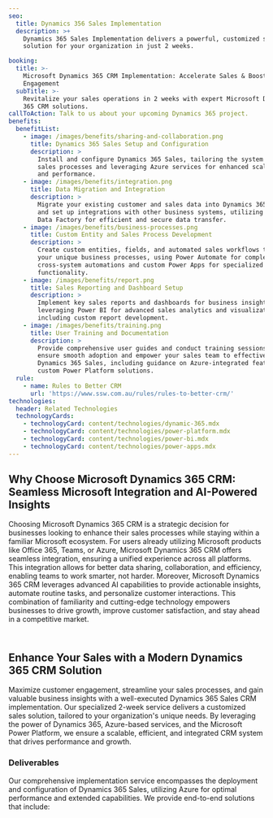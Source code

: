 ```yaml
---
seo:
  title: Dynamics 356 Sales Implementation
  description: >+
    Dynamics 365 Sales Implementation delivers a powerful, customized sales
    solution for your organization in just 2 weeks.

booking:
  title: >-
    Microsoft Dynamics 365 CRM Implementation: Accelerate Sales & Boost
    Engagement
  subTitle: >-
    Revitalize your sales operations in 2 weeks with expert Microsoft Dynamics
    365 CRM solutions.
callToAction: Talk to us about your upcoming Dynamics 365 project.
benefits:
  benefitList:
    - image: /images/benefits/sharing-and-collaboration.png
      title: Dynamics 365 Sales Setup and Configuration
      description: >
        Install and configure Dynamics 365 Sales, tailoring the system to your
        sales processes and leveraging Azure services for enhanced scalability
        and performance.
    - image: /images/benefits/integration.png
      title: Data Migration and Integration
      description: >
        Migrate your existing customer and sales data into Dynamics 365 Sales
        and set up integrations with other business systems, utilizing Azure
        Data Factory for efficient and secure data transfer.
    - image: /images/benefits/business-processes.png
      title: Custom Entity and Sales Process Development
      description: >
        Create custom entities, fields, and automated sales workflows to match
        your unique business processes, using Power Automate for complex,
        cross-system automations and custom Power Apps for specialized
        functionality.
    - image: /images/benefits/report.png
      title: Sales Reporting and Dashboard Setup
      description: >
        Implement key sales reports and dashboards for business insights,
        leveraging Power BI for advanced sales analytics and visualizations,
        including custom report development.
    - image: /images/benefits/training.png
      title: User Training and Documentation
      description: >
        Provide comprehensive user guides and conduct training sessions to
        ensure smooth adoption and empower your sales team to effectively use
        Dynamics 365 Sales, including guidance on Azure-integrated features and
        custom Power Platform solutions.
  rule:
    - name: Rules to Better CRM
      url: 'https://www.ssw.com.au/rules/rules-to-better-crm/'
technologies:
  header: Related Technologies
  technologyCards:
    - technologyCard: content/technologies/dynamic-365.mdx
    - technologyCard: content/technologies/power-platform.mdx
    - technologyCard: content/technologies/power-bi.mdx
    - technologyCard: content/technologies/power-apps.mdx
---
```


## Why Choose Microsoft Dynamics 365 CRM: Seamless Microsoft Integration and AI-Powered Insights

Choosing Microsoft Dynamics 365 CRM is a strategic decision for businesses looking to enhance their sales processes while staying within a familiar Microsoft ecosystem. For users already utilizing Microsoft products like Office 365, Teams, or Azure, Microsoft Dynamics 365 CRM offers seamless integration, ensuring a unified experience across all platforms. This integration allows for better data sharing, collaboration, and efficiency, enabling teams to work smarter, not harder. Moreover, Microsoft Dynamics 365 CRM leverages advanced AI capabilities to provide actionable insights, automate routine tasks, and personalize customer interactions. This combination of familiarity and cutting-edge technology empowers businesses to drive growth, improve customer satisfaction, and stay ahead in a competitive market.

\
Enhance Your Sales with a Modern Dynamics 365 CRM Solution
----------------------------------------------------------

Maximize customer engagement, streamline your sales processes, and gain valuable business insights with a well-executed Dynamics 365 Sales CRM implementation. Our specialized 2-week service delivers a customized sales solution, tailored to your organization's unique needs. By leveraging the power of Dynamics 365, Azure-based services, and the Microsoft Power Platform, we ensure a scalable, efficient, and integrated CRM system that drives performance and growth.

<VideoEmbed url="https://www.youtube.com/watch?v=PV9w_rFsL1E" caption="Microsoft Dynamics 365 - A Developers Overview (3 mins)" />

### Deliverables

Our comprehensive implementation service encompasses the deployment and configuration of Dynamics 365 Sales, utilizing Azure for optimal performance and extended capabilities. We provide end-to-end solutions that include:
